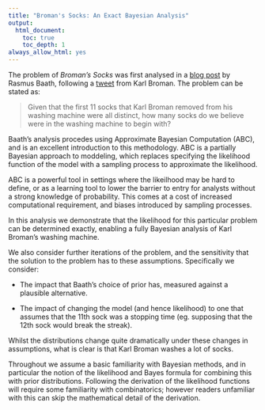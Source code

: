 ```yaml
---
title: "Broman's Socks: An Exact Bayesian Analysis"
output:
  html_document:
    toc: true
    toc_depth: 1
always_allow_html: yes
---
```


The problem of *Broman's Socks* was first analysed in a [blog post](http://www.sumsar.net/blog/2014/10/tiny-data-and-the-socks-of-karl-broman/) by Rasmus Baath, following a [tweet](https://twitter.com/kwbroman/status/523221976001679360) from Karl Broman. The problem can be stated as:

> Given that the first 11 socks that Karl Broman removed from his washing machine were all distinct, how many socks do we believe were in the washing machine to begin with?

Baath's analysis procedes using Approximate Bayesian Computation (ABC), and is an excellent introduction to this methodology. ABC is a partially Bayesian approach to moddeling, which replaces specifying the likelihood function of the model with a sampling process to approximate the likelihood.

ABC is a powerful tool in settings where the likeilhood may be hard to define, or as a learning tool to lower the barrier to entry for analysts without a strong knowledge of probability. This comes at a cost of increased computational requirement, and biases introduced by sampling processes.

In this analysis we demonstrate that the likelihood for this particular problem can be determined exactly, enabling a fully Bayesian analysis of Karl Broman's washing machine.

We also consider further iterations of the problem, and the sensitivity that the solution to the problem has to these assumptions. Specifically we consider:

* The impact that Baath's choice of prior has, measured against a plausible alternative.

* The impact of changing the model (and hence likelihood) to one that assumes that the 11th sock was a stopping time (eg. supposing that the 12th sock would break the streak).

Whilst the distributions change quite dramatically under these changes in assumptions, what is clear is that Karl Broman washes a lot of socks.

Throughout we assume a basic familiarity with Bayesian methods, and in particular the notion of the likelihood and Bayes formula for combining this with prior distributions. Following the derivation of the likelihood functions will require some familiarity with combinatorics; however readers unfamiliar with this can skip the mathematical detail of the derivation.